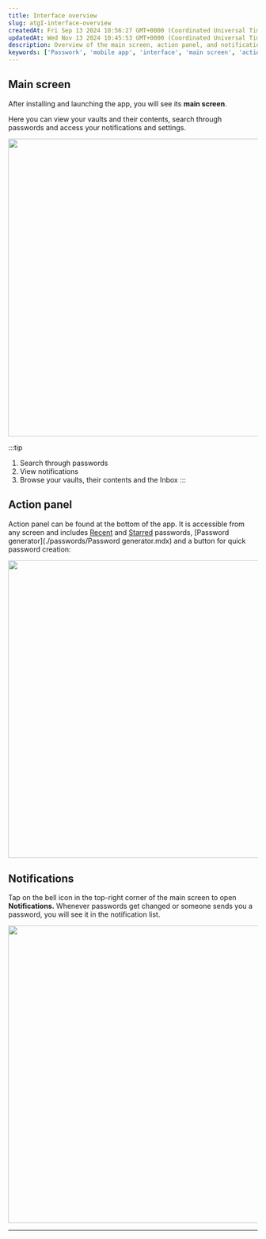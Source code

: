 ```yaml
---
title: Interface overview
slug: atgI-interface-overview
createdAt: Fri Sep 13 2024 10:56:27 GMT+0000 (Coordinated Universal Time)
updatedAt: Wed Nov 13 2024 10:45:53 GMT+0000 (Coordinated Universal Time)
description: Overview of the main screen, action panel, and notifications in the Passwork Self-hosted mobile app.
keywords: ['Passwork', 'mobile app', 'interface', 'main screen', 'action panel', 'notifications']
---
```


## Main screen

After installing and launching the app, you will see its **main screen**.

Here you can view your vaults and their contents, search through passwords and access your notifications and settings.

<div style={{ textAlign: 'center' }}>
  <img
    src="/img/assets/QKZtfOnnubSbfN3D1EPqb-2s__HZH1z7GE_emmxGV6r-20240916-082358.png"
    width="600"
    style={{ display: 'block', margin: '0 auto' }}
  />
</div>

:::tip
1. Search through passwords  
2. View notifications  
3. Browse your vaults, their contents and the Inbox
:::

## Action panel

Action panel can be found at the bottom of the app. It is accessible from any screen and includes [Recent](./passwords/Recents.mdx) and [Starred](./passwords/Starred.mdx) passwords, [Password generator](./passwords/Password generator.mdx) and a button for quick password creation:

<div style={{ textAlign: 'center' }}>
  <img
    src="/img/assets/QKZtfOnnubSbfN3D1EPqb-OIAQlsY_lzGMlkiaSB2un-20240916-084304.png"
    width="600"
    style={{ display: 'block', margin: '0 auto' }}
  />
</div>

## Notifications

Tap on the bell icon in the top-right corner of the main screen to open **Notifications.** Whenever passwords get changed or someone sends you a password, you will see it in the notification list.

<div style={{ textAlign: 'center' }}>
  <img
    src="/img/assets/QKZtfOnnubSbfN3D1EPqb-z57din1u1NGZ685ddkQ2D-20240917-132248.png"
    width="600"
    style={{ display: 'block', margin: '0 auto' }}
  />
</div>

***